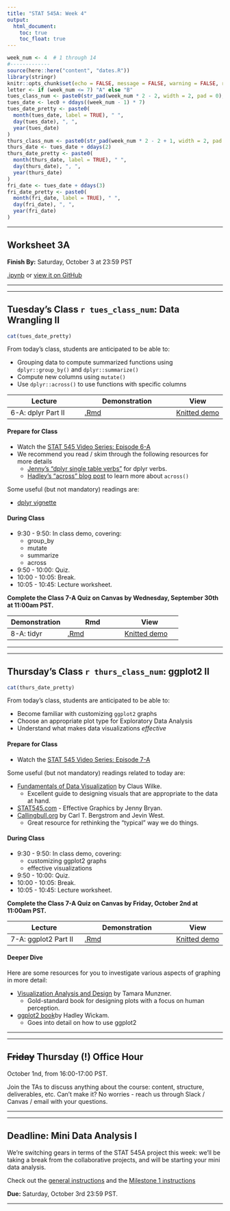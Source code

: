 ```yaml
---
title: "STAT 545A: Week 4"
output: 
  html_document:
    toc: true
    toc_float: true
---
```



```r
week_num <- 4  # 1 through 14
#-------------
source(here::here("content", "dates.R"))
library(stringr)
knitr::opts_chunk$set(echo = FALSE, message = FALSE, warning = FALSE, results = "asis")
letter <- if (week_num <= 7) "A" else "B"
tues_class_num <- paste0(str_pad(week_num * 2 - 2, width = 2, pad = 0), letter)
tues_date <- lec0 + ddays((week_num - 1) * 7)
tues_date_pretty <- paste0(
  month(tues_date, label = TRUE), " ", 
  day(tues_date), ", ", 
  year(tues_date)
)
thurs_class_num <- paste0(str_pad(week_num * 2 - 2 + 1, width = 2, pad = 0), letter)
thurs_date <- tues_date + ddays(2)
thurs_date_pretty <- paste0(
  month(thurs_date, label = TRUE), " ", 
  day(thurs_date), ", ", 
  year(thurs_date)
)
fri_date <- tues_date + ddays(3)
fri_date_pretty <- paste0(
  month(fri_date, label = TRUE), " ", 
  day(fri_date), ", ", 
  year(fri_date)
)
```


-----

<!-- ******WORKSHEET****** -->

## Worksheet 3A

**Finish By:** Saturday, October 3 at 23:59 PST 

[.ipynb](https://raw.githubusercontent.com/UBC-STAT/stat545.stat.ubc.ca/master/content/worksheets/worksheet_03a.ipynb) or [view it on GitHub](https://github.com/UBC-STAT/stat545.stat.ubc.ca/blob/master/content/worksheets/worksheet_03a.ipynb)

-----

----- 

<!-- ******TUESDAY'S CLASS****** -->

## Tuesday's Class `r tues_class_num`: Data Wrangling II

```r
cat(tues_date_pretty)
```

From today's class, students are anticipated to be able to:

+ Grouping data to compute summarized functions using `dplyr::group_by()` and `dplyr::summarize()`
+ Compute new columns using `mutate()`
+ Use `dplyr::across()` to use functions with specific columns

| Lecture | Demonstration | View |
|---------|-----------|------|
| 6-A: dplyr Part II | [.Rmd](https://raw.githubusercontent.com/UBC-STAT/stat545.stat.ubc.ca/master/content/demonstrations/demo6a-dplyr-part2.Rmd) | [Knitted demo](/demonstrations/demo6a-dplyr-part2) |

#### Prepare for Class

- Watch the [STAT 545 Video Series: Episode 6-A](https://youtu.be/38BA_v7BwKk)
- We recommend you read / skim through the following resources for more details
   - [Jenny's "dplyr single table verbs"](https://stat545.com/dplyr-single.html) for dplyr verbs.
   - [Hadley's "across" blog post](https://www.tidyverse.org/blog/2020/04/dplyr-1-0-0-colwise/) to learn more about `across()`

Some useful (but not mandatory) readings are:

- [dplyr vignette](https://cran.r-project.org/web/packages/dplyr/vignettes/dplyr.html)

#### During Class

+ 9:30 - 9:50: In class demo, covering:
  + group_by
  + mutate
  + summarize
  + across
+ 9:50 - 10:00: Quiz.
+ 10:00 - 10:05: Break.
+ 10:05 - 10:45: Lecture worksheet.

**Complete the Class 7-A Quiz on Canvas by Wednesday, September 30th at 11:00am PST.**

| Demonstration | Rmd | View |
|---|---|---|
| 8-A: tidyr | [.Rmd](https://raw.githubusercontent.com/UBC-STAT/stat545.stat.ubc.ca/master/content/demonstrations/demo8a-tidyr.Rmd) | [Knitted demo](/demonstrations/demo8a-tidyr) |

-----

-----

<!-- ******THURSDAY'S CLASS****** -->

## Thursday's Class `r thurs_class_num`: ggplot2 II 

```r
cat(thurs_date_pretty)
```

From today's class, students are anticipated to be able to:

+ Become familiar with customizing `ggplot2` graphs 
+ Choose an appropriate plot type for Exploratory Data Analysis
+ Understand what makes data visualizations *effective*


#### Prepare for Class

- Watch the [STAT 545 Video Series: Episode 7-A](link)

Some useful (but not mandatory) readings related to today are:

- [Fundamentals of Data Visualization](https://serialmentor.com/dataviz/introduction.html) by Claus Wilke.
  - Excellent guide to designing visuals that are appropriate to the data at hand. 
- [STAT545.com](https://stat545.com/effective-graphs.html) - Effective Graphics by Jenny Bryan.
- [Callingbull.org](https://callingbull.org/tools.html) by Carl T. Bergstrom and Jevin West.
  - Great resource for rethinking the "typical" way we do things. 

#### During Class

+ 9:30 - 9:50: In class demo, covering:
  + customizing ggplot2 graphs
  + effective visualizations
+ 9:50 - 10:00: Quiz.
+ 10:00 - 10:05: Break.
+ 10:05 - 10:45: Lecture worksheet.

**Complete the Class 7-A Quiz on Canvas by Friday, October 2nd at 11:00am PST.**

| Lecture | Demonstration | View |
|---------|-----------|------|
| 7-A: ggplot2 Part II | [.Rmd](https://raw.githubusercontent.com/UBC-STAT/stat545.stat.ubc.ca/master/content/demonstrations/demo7a-ggplot2-part2.Rmd) | [Knitted demo](/demonstrations/demo7a-ggplot2-part2) |



#### Deeper Dive

Here are some resources for you to investigate various aspects of graphing in more detail:

- [Visualization Analysis and Design](https://www-taylorfrancis-com.ezproxy.library.ubc.ca/books/9780429088902) by Tamara Munzner.
   - Gold-standard book for designing plots with a focus on human perception.
- [ggplot2 book](https://ggplot2-book.org/)by Hadley Wickam.
   - Goes into detail on how to use ggplot2

---

---

## ~~Friday~~ **Thursday** (!) Office Hour

October 1nd, from 16:00-17:00 PST.

Join the TAs to discuss anything about the course: content, structure, deliverables, etc. Can’t make it? No worries - reach us through Slack / Canvas / email with your questions.

---

---

## Deadline: Mini Data Analysis I

We're switching gears in terms of the STAT 545A project this week: we'll be taking a break from the collaborative projects, and will be starting your mini data analysis.

Check out the [general instructions](https://stat545.stat.ubc.ca/mini-analysis-about/) and the [Milestone 1 instructions](https://stat545.stat.ubc.ca/mini-project/mini-project-1.html)

**Due:** Saturday, October 3rd 23:59 PST.

-----

